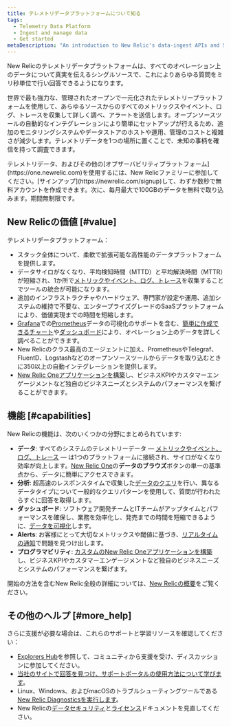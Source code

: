 ```yaml
---
title: テレメトリデータプラットフォームについて知る
tags:
  - Telemetry Data Platform
  - Ingest and manage data
  - Get started
metaDescription: "An introduction to New Relic's data-ingest APIs and SDKs: ways to programmatically send custom, non-default data to your New Relic account."
---
```


New Relicのテレメトリデータプラットフォームは、すべてのオペレーション上のデータについて真実を伝えるシングルソースで、これによりあらゆる質問をミリ秒単位で行い回答できるようになります。

世界で最も強力な、管理されたオープンで一元化されたテレメトリープラットフォームを使用して、あらゆるソースからのすべてのメトリックスやイベント、ログ、トレースを収集して詳しく調べ、アラートを送信します。オープンソースツールの自動的なインテグレーションにより簡単にセットアップが行えるため、追加のモニタリングシステムやデータストアのホストや運用、管理のコストと複雑さが減少します。テレメトリデータを1つの場所に置くことで、未知の事柄を確信を持って調査できます。

<Callout variant="tip">
  テレメトリデータ、およびその他の[オブザーバビリティプラットフォーム](https://one.newrelic.com)を使用するには、New Relicファミリーに参加してください。[サインアップ](https://newrelic.com/signup)して、わずか数秒で無料アカウントを作成できます。次に、毎月最大で100GBのデータを無料で取り込みます。期間無制限です。
</Callout>

## New Relicの価値 [#value]

テレメトリデータプラットフォーム：

* スタック全体について、柔軟で拡張可能な高性能のデータプラットフォームを提供します。
* データサイロがなくなり、平均検知時間（MTTD）と平均解決時間（MTTR）が短縮され、1か所で[メトリックやイベント、ログ、トレース](/docs/using-new-relic/data/understand-data/new-relic-data-types)を収集することでツールの統合が可能になります。
* 追加のインフラストラクチャやハードウェア、専門家が設定や運用、追加システムの維持で不要な、エンタープライズグレードのSaaSプラットフォームにより、価値実現までの時間を短縮します。
* [Grafana](/docs/integrations/grafana-integrations/get-started/grafana-support-prometheus-promql)での[Prometheus](/docs/integrations/prometheus-integrations/install-configure/set-your-prometheus-remote-write-integration)データの可視化のサポートを含む、[簡単に作成できるチャート](/docs/query-your-data/explore-query-data/query-builder/use-advanced-nrql-mode-specify-data)や[ダッシュボード](/docs/query-your-data/explore-query-data/dashboards/introduction-new-relic-one-dashboards)により、オペレーション上のデータを詳しく調べることができます。
* New Relicのクラス最高のエージェントに加え、PrometheusやTelegraf、FluentD、Logstashなどのオープンソースツールからデータを取り込むときに350以上の自動インテグレーションを提供します。
* [New Relic Oneアプリケーションを構築](/docs/new-relic-one/use-new-relic-one/build-new-relic-one/new-relic-one-build-your-own-custom-new-relic-one-application)し、ビジネスKPIやカスタマーエンゲージメントなど独自のビジネスニーズとシステムのパフォーマンスを繋げることができます。

## 機能 [#capabilities]

New Relicの機能は、次のいくつかの分野にまとめられています:

* **データ**: すべてのシステムのテレメトリーデータ — [メトリックやイベント、ログ、トレース](/docs/using-new-relic/data/understand-data/new-relic-data-types) — は1つのプラットフォームに接続され、サイロがなくなり効率が向上します。[New Relic One](https://one.newrelic.com)の**データのブラウズ**ボタンの単一の基準点から、データに簡単にアクセスできます。
* **分析**: 超高速のレスポンスタイムで収集した[データのクエリ](/docs/using-new-relic/data/understand-data/query-new-relic-data)を行い、異なるデータタイプについて一般的なクエリパターンを使用して、質問が行われたらすぐに回答を取得します。
* **ダッシュボード**: ソフトウェア開発チームとITチームがアップタイムとパフォーマンスを確保し、業務を効率化し、発売までの時間を短縮できるように、[データを可視化](/docs/dashboards/new-relic-one-dashboards/get-started/introduction-new-relic-one-dashboards)します。
* **Alerts**: お客様にとって大切なメトリックスや閾値に基づき、[リアルタイムの通知](/docs/alerts/new-relic-alerts/getting-started/new-relic-alerts-concepts-workflow)で問題を見つけ出します。
* **プログラマビリティ**: [カスタムのNew Relic Oneアプリケーションを構築](/docs/new-relic-one/use-new-relic-one/build-new-relic-one/new-relic-one-build-your-own-custom-new-relic-one-application)し、ビジネスKPIやカスタマーエンゲージメントなど独自のビジネスニーズとシステムのパフォーマンスを繋げます。

開始の方法を含むNew Relic全般の詳細については、[New Relicの概要](/docs/using-new-relic/welcome-new-relic/get-started/introduction-new-relic)をご覧ください。

## その他のヘルプ [#more_help]

さらに支援が必要な場合は、これらのサポートと学習リソースを確認してください：

* [Explorers Hub](https://discuss.newrelic.com/)を参照して、コミュニティから支援を受け、ディスカッションに参加してください。
* [当社のサイトで回答を見つけ、サポートポータルの使用方法について学びます](/docs/using-new-relic/welcome-new-relic/get-started/find-help-use-support-portal)。
* Linux、Windows、およびmacOSのトラブルシューティングツールである[New Relic Diagnosticsを実行します](/docs/using-new-relic/cross-product-functions/troubleshooting/new-relic-diagnostics)。
* New Relicの[データセキュリティ](/docs/security)と[ライセンス](/docs/licenses)ドキュメントを見直してください。

